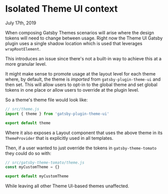 # Isolated Theme UI context

July 17th, 2019

When composing Gatsby Themes scenarios will arise where the
design tokens will need to change between usage. Right now
the Theme UI Gatsby plugin uses a single shadow location
which is used that leverages `wrapRootElement`.

This introduces an issue since there's not a built-in way
to achieve this at a more granular level.

It might make sense to promote usage at the layout level for
each theme where, by default, the theme is _imported_ from
`gatsby-plugin-theme-ui` and then set. This will allow users
to opt-in to the global theme and set global tokens in one
place or allow users to override at the plugin level.

So a theme's theme file would look like:

```js
// src/theme.js
import { theme } from 'gatsby-plugin-theme-ui'

export default theme
```

Where it also exposes a Layout component that uses the above
theme in its `ThemeProvider` that is explicitly used in all
templates.

Then, if a user wanted to just override the tokens in
`gatsby-theme-tomato` they could do so with:

```js
// src/gatsby-theme-tomato/theme.js
const myCustomTheme = {}

export default myCustomTheme
```

While leaving all other Theme UI-based themes unaffected.
